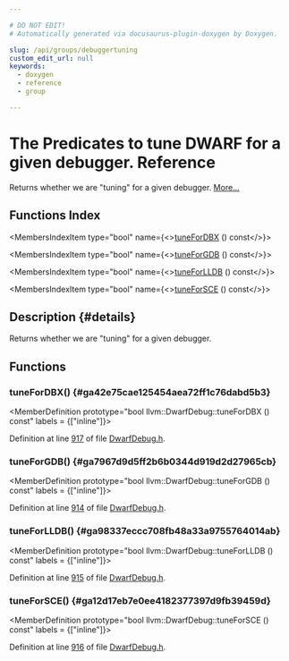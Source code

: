 ```yaml
---

# DO NOT EDIT!
# Automatically generated via docusaurus-plugin-doxygen by Doxygen.

slug: /api/groups/debuggertuning
custom_edit_url: null
keywords:
  - doxygen
  - reference
  - group

---
```





# The Predicates to tune DWARF for a given debugger. Reference

<DoxygenPage pluginConfig={pluginConfig}>

Returns whether we are &quot;tuning&quot; for a given debugger. <a href="#details">More...</a>

## Functions Index

<MembersIndex>

<MembersIndexItem
  type="bool"
  name={<><a href="#ga42e75cae125454aea72ff1c76dabd5b3">tuneForDBX</a> () const</>}>
</MembersIndexItem>

<MembersIndexItem
  type="bool"
  name={<><a href="#ga7967d9d5ff2b6b0344d919d2d27965cb">tuneForGDB</a> () const</>}>
</MembersIndexItem>

<MembersIndexItem
  type="bool"
  name={<><a href="#ga98337eccc708fb48a33a9755764014ab">tuneForLLDB</a> () const</>}>
</MembersIndexItem>

<MembersIndexItem
  type="bool"
  name={<><a href="#ga12d17eb7e0ee4182377397d9fb39459d">tuneForSCE</a> () const</>}>
</MembersIndexItem>

</MembersIndex>

## Description {#details}

Returns whether we are &quot;tuning&quot; for a given debugger.

<SectionDefinition>

## Functions

### tuneForDBX() {#ga42e75cae125454aea72ff1c76dabd5b3}

<MemberDefinition
  prototype="bool llvm::DwarfDebug::tuneForDBX () const"
  labels = {["inline"]}>

Definition at line <a href="/docs/api/files/lib/lib/codegen/lib/codegen/asmprinter/dwarfdebug-h/#l00917">917</a> of file <a href="/docs/api/files/lib/lib/codegen/lib/codegen/asmprinter/dwarfdebug-h">DwarfDebug.h</a>.
</MemberDefinition>

### tuneForGDB() {#ga7967d9d5ff2b6b0344d919d2d27965cb}

<MemberDefinition
  prototype="bool llvm::DwarfDebug::tuneForGDB () const"
  labels = {["inline"]}>

Definition at line <a href="/docs/api/files/lib/lib/codegen/lib/codegen/asmprinter/dwarfdebug-h/#l00914">914</a> of file <a href="/docs/api/files/lib/lib/codegen/lib/codegen/asmprinter/dwarfdebug-h">DwarfDebug.h</a>.
</MemberDefinition>

### tuneForLLDB() {#ga98337eccc708fb48a33a9755764014ab}

<MemberDefinition
  prototype="bool llvm::DwarfDebug::tuneForLLDB () const"
  labels = {["inline"]}>

Definition at line <a href="/docs/api/files/lib/lib/codegen/lib/codegen/asmprinter/dwarfdebug-h/#l00915">915</a> of file <a href="/docs/api/files/lib/lib/codegen/lib/codegen/asmprinter/dwarfdebug-h">DwarfDebug.h</a>.
</MemberDefinition>

### tuneForSCE() {#ga12d17eb7e0ee4182377397d9fb39459d}

<MemberDefinition
  prototype="bool llvm::DwarfDebug::tuneForSCE () const"
  labels = {["inline"]}>

Definition at line <a href="/docs/api/files/lib/lib/codegen/lib/codegen/asmprinter/dwarfdebug-h/#l00916">916</a> of file <a href="/docs/api/files/lib/lib/codegen/lib/codegen/asmprinter/dwarfdebug-h">DwarfDebug.h</a>.
</MemberDefinition>

</SectionDefinition>

</DoxygenPage>
